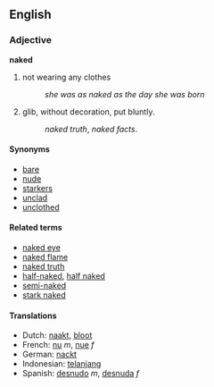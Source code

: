 ==English==
===Adjective===
'''naked'''

#not wearing any clothes
#:''she was as naked as the day she was born''
#glib, without decoration, put bluntly.
#:''naked truth'', ''naked facts''.

====Synonyms====
*[[bare]]
*[[nude]]
*[[starkers]]
*[[unclad]]
*[[unclothed]]

====Related terms====
*[[naked eye]]
*[[naked flame]]
*[[naked truth]]
*[[half-naked]], [[half naked]]
*[[semi-naked]]
*[[stark naked]]

====Translations====
*Dutch: [[naakt]], [[bloot]]
*French: [[nu]] ''m'', [[nue]] ''f''
*German: [[nackt]]
*Indonesian: [[telanjang]]
*Spanish: [[desnudo]] ''m'', [[desnuda]] ''f''